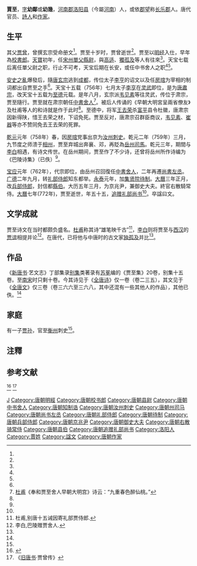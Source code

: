 '''賈至'''{{BD|718年||772年||}}，[[表字|字]]'''幼鄰'''或'''幼幾'''{{NoteTag|[[李华|李华]]《三贤论》称“长乐贾至幼邻”，并注一作幾，又《新唐书》本传、《[[唐诗纪事|唐诗纪事]]》卷二二以及《[[全唐文|全唐文]]》小传称字幼邻。[[李舟|李舟]]《独孤常州集序》称“长乐贾幼几”，[[晁公武|晁公武]]《[[郡斋读书志|郡斋读书志]]》、[[陈振孙|陈振孙]]《[[直斋书录解题|直斋书录解题]]》、《[[唐才子传|唐才子传]]》卷三小传均称贾至字幼几。}}，[[河南郡|河南郡]][[洛阳县|洛阳县]]（今屬[[河南|河南]]）人，或依[[郡望|郡望]]称[[长乐郡_(西晋)|长乐郡]]人{{NoteTag|一說[[长乐郡_(西晋)|长乐郡]]人，独孤及《唐故正议大夫右散骑常侍赠礼部尚书李公（季卿）墓志铭》称“尚书左丞长乐贾至作铭”可證。但两《唐书·贾普传》皆作“河南洛阳人。”[[傅璇琮|傅璇琮]]《贾至考》谓“长乐”当系[[郡望|郡望]]，籍贯是洛阳。<ref name="傅璇琮" />}}。唐代官员、[[詩人|詩人]]和[[作家|作家]]。

==生平==

其父[[贾曾|贾曾]]，曾撰玄宗受命册文<ref name="贾曾" />。贾至十岁时，贾曾逝世<ref name="傅璇琮" />。贾至以[[明经|明经]]入仕，早年為[[校書郎|校書郎]]{{NoteTag|[[徐松|徐松]]《[[登科记考|登科记考]]》将[[开元|开元]]二十三年[[状元|状元]][[贾季邻|贾季邻]]误认为是贾幼鄰<ref name="傅璇琮" />}}。[[天宝_(唐朝)|天寶]]初年，任[[宋州|宋州]][[單父縣|單父]][[縣尉|縣尉]]{{NoteTag|《[[全唐文|全唐文]]》卷三六八載贾至《虚子贱碑颂》稱：“天宝初，至始以校书郎尉于单父，想先生行事，征其颂声。”[[晁公武|晁公武]]《[[郡斋读书志|郡斋读书志]]》卷四上称贾至“天宝十载，明经擢第”，有誤。<ref name="傅璇琮" />}}，與[[高适|高适]]、[[獨孤及|獨孤及]]等人有往來<ref name="傅璇琮" />。天宝七载后离任單父尉之职，行止不可考，天宝后期在长安，或任中书舍人之职<ref name="傅璇琮" /><ref name="贾曾" />。

[[安史之亂|安史之亂]]爆發后，隨[[唐玄宗|唐玄宗]]逃到[[成都|成都]]，传位太子[[李亨|李亨]]的诏文以及任[[房琯|房琯]]为宰相的制词都出自贾至之手<ref name="傅璇琮" />。天宝十五载（756年）七月太子[[唐肅宗|李亨]]在[[灵武|灵武]]即位，是为[[唐肅宗|唐肅宗]]，改天宝十五载为[[至德_(唐朝)|至德]]元载。是年八月，玄宗派[[韦见素|韦见素]]等往灵武，传位于肃宗，贾至隨行。贾至就在肃宗朝任[[中書舍人|中書舍人]]<ref>[[杜甫|杜甫]]《奉和贾至舍人早朝大明宫》诗云：“九重春色醉仙桃。”</ref>。被后人传诵的《早朝大明宮呈兩省僚友》及杜甫等人的和诗就是作于此时<ref name="傅璇琮" />。至德中，将军[[王去荣|王去荣]]杀[[富平县|富平]]县令杜徽，唐肃宗因新得陕，惜王去荣之材，下诏免死。贾至反对，唐肃宗召群臣商议，[[韦见素|韦见素]]、[[崔器|崔器]]等亦不赞同免去王去荣的死罪。

[[乾元_(唐朝)|乾元]]元年（758年）春，因[[房琯|房琯]]党事出京为[[汝州|汝州]][[刺史|刺史]]{{NoteTag|[[杜甫|杜甫]]有《送贾阁老出汝州》诗云：“西掖梧桐树，空留一院阴。艰难归故里，去住损春心。宫殿青门隔，云山紫逻深，人生五马贵，莫受二毛侵。”[[钱谦益|钱谦益]]笺杜诗云：“贾至本传不载出守之故，杜有别贾严二阁老及寄岳州两阁老诗，知其为房琯党也。琯与武尚未贬，而先出至者，以普安郡制置天下之诏，至实当制，故先去之也。岳州之谪，亦本于此。公诗有‘艰难’、‘去住’之语，情见乎词矣。”}}。乾元二年（759年）三月，九节度之师溃于[[相州|相州]]{{NoteTag|《旧唐书》卷一百二十：“乾元二年三月，九节度之兵溃于河北，史思明僭号于相州，王师未集，朝廷震骇。”}}，贾至弃城出奔襄、邓{{NoteTag|《[[新唐书|新唐书]]·肃宗纪》乾元二年三月，“壬申，九节度之师溃于滏水。史思明杀安庆绪东京留守崔圆、河南尹苏震、汝州刺史贾至奔于襄、邓。”[[吳縝|吳縝]]《新唐書糾謬》卷十一:“《肅宗紀》云：乾元二年三月九節度之師潰於淫水，東京留守崔圓、河南尹蘇震、汝州刺史賈至奔於襄、鄧。”}}，再貶為[[岳州|岳州]][[司馬|司馬]]。乾元三年，期間与[[李白|李白]]相遇，有诗文传世{{NoteTag|賈至有《初至巴陵与李十二白裴九同泛洞庭湖三首》，李白亦有《巴陵赠贾舍人》、《与贾至舍人于龙兴寺剪落梧桐枝望𣿑湖》、《陪族叔刑部侍郎晔及中书贾舍人至游洞庭五首》等诗相贈。<ref name="傅璇琮" />}}。在岳州期间，贾至作了不少诗，还曾将岳州所作诗编为《巴陵诗集》（已佚）<ref name="傅璇琮" />。

[[宝应_(年号)|宝应]]元年（762年），代宗即位，由岳州召回復任[[中書舍人|中書舍人]]，二年再遷[[尚書左丞|尚書左丞]]{{NoteTag|《[[新唐书|新唐书]]》贾至本传载“宝应初，召复故官，迁尚书左丞。”《[[旧唐书|旧唐书]]》本传：“宝应二年，为尚书左丞。”}}。[[廣德_(唐朝)|广德]]二年九月，转[[礼部侍郎|礼部侍郎]]知东都举。[[永泰_(唐朝)|永泰]]元年，加[[集贤院|集贤院]][[待制|待制]]。[[大曆|大曆]]三年正月，改[[兵部侍郎|兵部侍郎]]，封信都[[縣伯|縣伯]]{{NoteTag|《[[旧唐书|旧唐书]]》本起“广德二年，转礼部侍郎。是岁，至以时艰岁歉，举人赴省者。奏请两都试举人，自至如也。永泰元年，加集贤院待制。大历初，改兵部侍郎。”《[[新唐书|新唐书]]》本传：“转礼部侍郎，待制集贤院。大历初，徙兵部。累封信都县伯。”《[[旧唐书|旧唐书]]·代宗纪》广德二年九月己未，“尚书左丞杨绾知东京选，礼部侍郎贾至知东都举，两都分举选，自此始也。”}}。大历五年三月，为京兆尹，兼御史大夫。終官右散騎常侍。[[大曆|大曆]]七年(772年)，贾至逝世，年五十五，[[追赠|追赠]][[礼部尚书|礼部尚书]]<ref name="贾曾" />{{NoteTag|[[独孤及|独孤及]]有《祭贾尚书文》（《毗陵集》卷二十）云：“维大历七年四月立十一日，朝散大夫检校尚书司封郎中兼舒州刺史赐紫金鱼袋独孤及，谨以清酌庶羞之奠，敬祭于故散骑常侍赠礼部尚书贾公六兄之灵。”}}。卒諡曰文。

==文学成就==
贾至诗文在当时都颇负盛名。[[杜甫|杜甫]]称其诗“雄笔映千古”<ref>杜甫,别唐十五诫因寄礼部贾侍郎.</ref>，[[李白|李白]]则将贾至与[[西汉|西汉]]的[[贾谊|贾谊]]相提并论<ref>李白,巴陵赠贾舍人.</ref>。在唐代，已将他与中唐时的古文家[[独孤及|独孤及]]并比<ref name="傅璇琮" />。

==作品==
《[[新唐书|新唐书]]·艺文志》丁部集录[[别集|别集]]类著录有[[苏冕|苏冕]]编的《贾至集》20卷，别集十五卷。至[[南宋|南宋]]时只剩十卷。今其诗见于《[[全唐诗|全唐诗]]》仅一卷（卷二三五），其文见于《[[全唐文|全唐文]]》仅三卷（卷三六六至三六八，其中还混有一些其他人的作品），其他已佚。<ref name="傅璇琮" />

==家庭==
有一子[[贾孙|贾孙]]，官至[[衡州|衡州]]刺史<ref name="傅璇琮" />。

==注釋==
{{NoteFoot}}

==参考文献==
<references responsive=1>
<ref name="傅璇琮">{{cite book |author1=傅璇琮 |title=唐代诗人丛考 |date=2003 |publisher=中华书局 |location=北京 |isbn=7101035965 |pages=181-202}}</ref>
<ref name="贾曾">《[[旧唐书|旧唐书]]·贾曾传》</ref>
</references>
{{规范控制}}
{{DEFAULTSORT:J}}
[[Category:唐朝詩人|J]]
[[Category:唐朝明經|Category:唐朝明經]]
[[Category:唐朝校书郎|Category:唐朝校书郎]]
[[Category:唐朝县尉|Category:唐朝县尉]]
[[Category:唐朝中书舍人|Category:唐朝中书舍人]]
[[Category:唐朝知制诰|Category:唐朝知制诰]]
[[Category:唐朝汝州刺史|Category:唐朝汝州刺史]]
[[Category:唐朝州司马|Category:唐朝州司马]]
[[Category:唐朝尚书左丞|Category:唐朝尚书左丞]]
[[Category:唐朝礼部侍郎|Category:唐朝礼部侍郎]]
[[Category:唐朝待制|Category:唐朝待制]]
[[Category:唐朝兵部侍郎|Category:唐朝兵部侍郎]]
[[Category:唐朝京兆尹|Category:唐朝京兆尹]]
[[Category:唐朝御史大夫|Category:唐朝御史大夫]]
[[Category:唐朝右散骑常侍|Category:唐朝右散骑常侍]]
[[Category:唐朝县伯|Category:唐朝县伯]]
[[Category:唐朝追赠礼部尚书|Category:唐朝追赠礼部尚书]]
[[Category:洛阳人|Category:洛阳人]]
[[Category:賈姓|Category:賈姓]]
[[Category:諡文|Category:諡文]]
[[Category:唐朝作家|Category:唐朝作家]]